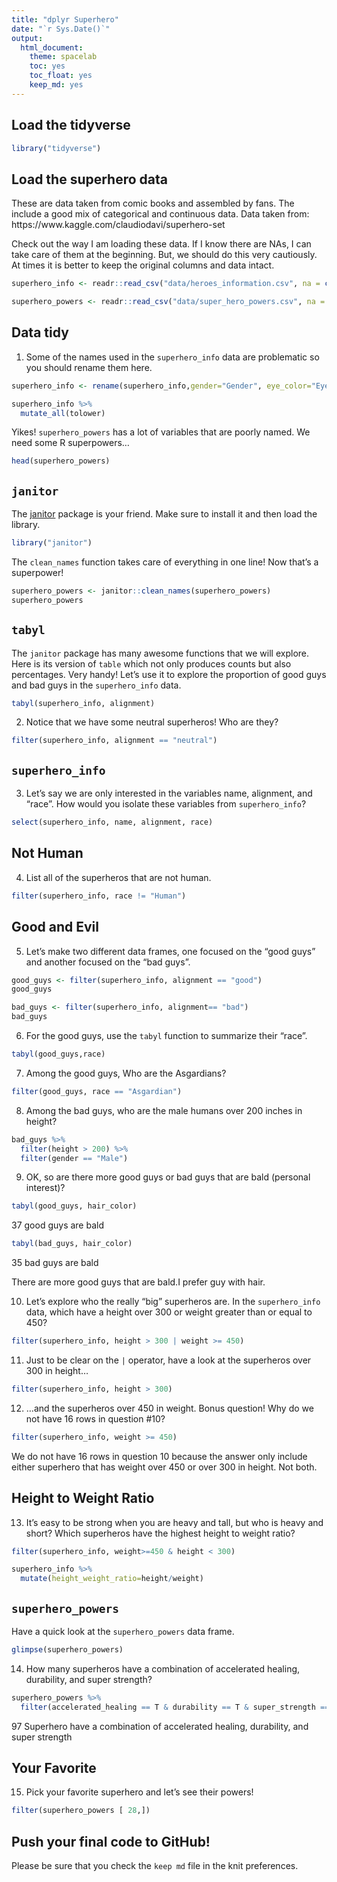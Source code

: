 ```yaml
---
title: "dplyr Superhero"
date: "`r Sys.Date()`"
output:
  html_document: 
    theme: spacelab
    toc: yes
    toc_float: yes
    keep_md: yes
---
```


## Load the tidyverse
```r
library("tidyverse")
```

## Load the superhero data
These are data taken from comic books and assembled by fans. The include a good mix of categorical and continuous data.  Data taken from: https://www.kaggle.com/claudiodavi/superhero-set  

Check out the way I am loading these data. If I know there are NAs, I can take care of them at the beginning. But, we should do this very cautiously. At times it is better to keep the original columns and data intact.  
```r
superhero_info <- readr::read_csv("data/heroes_information.csv", na = c("", "-99", "-"))
```

```r
superhero_powers <- readr::read_csv("data/super_hero_powers.csv", na = c("", "-99", "-"))
```

## Data tidy
1. Some of the names used in the `superhero_info` data are problematic so you should rename them here.  
```r
superhero_info <- rename(superhero_info,gender="Gender", eye_color="Eye color", race="Race", hair_color="Hair color", height="Height", publisher="Publisher",skin_color="Skin color",alignment="Alignment", weight="Weight")
```

```r
superhero_info %>% 
  mutate_all(tolower)
```

Yikes! `superhero_powers` has a lot of variables that are poorly named. We need some R superpowers...
```r
head(superhero_powers)
```

## `janitor`
The [janitor](https://garthtarr.github.io/meatR/janitor.html) package is your friend. Make sure to install it and then load the library.  
```r
library("janitor")
```

The `clean_names` function takes care of everything in one line! Now that's a superpower!
```r
superhero_powers <- janitor::clean_names(superhero_powers)
superhero_powers
```

## `tabyl`
The `janitor` package has many awesome functions that we will explore. Here is its version of `table` which not only produces counts but also percentages. Very handy! Let's use it to explore the proportion of good guys and bad guys in the `superhero_info` data.  

```r
tabyl(superhero_info, alignment)
```

2. Notice that we have some neutral superheros! Who are they?
```r
filter(superhero_info, alignment == "neutral")
```

## `superhero_info`
3. Let's say we are only interested in the variables name, alignment, and "race". How would you isolate these variables from `superhero_info`?
```r
select(superhero_info, name, alignment, race)
```

## Not Human
4. List all of the superheros that are not human.
```r
filter(superhero_info, race != "Human")
```

## Good and Evil
5. Let's make two different data frames, one focused on the "good guys" and another focused on the "bad guys".
```r
good_guys <- filter(superhero_info, alignment == "good")
good_guys
```

```r
bad_guys <- filter(superhero_info, alignment== "bad")
bad_guys
```

6. For the good guys, use the `tabyl` function to summarize their "race".
```r
tabyl(good_guys,race)
```

7. Among the good guys, Who are the Asgardians?
```r
filter(good_guys, race == "Asgardian")
```

8. Among the bad guys, who are the male humans over 200 inches in height?
```r
bad_guys %>% 
  filter(height > 200) %>% 
  filter(gender == "Male")
```

9. OK, so are there more good guys or bad guys that are bald (personal interest)?
```r
tabyl(good_guys, hair_color)
```
37 good guys are bald 

```r
tabyl(bad_guys, hair_color)
```

35 bad guys are bald

There are more good guys that are bald.I prefer guy with hair.


10. Let's explore who the really "big" superheros are. In the `superhero_info` data, which have a height over 300 or weight greater than or equal to 450?
```r
filter(superhero_info, height > 300 | weight >= 450)
```

11. Just to be clear on the `|` operator,  have a look at the superheros over 300 in height...
```r
filter(superhero_info, height > 300)
```

12. ...and the superheros over 450 in weight. Bonus question! Why do we not have 16 rows in question #10?
```r
filter(superhero_info, weight >= 450)
```

We do not have 16 rows in question 10 because the answer only include either superhero that has weight over 450 or over 300 in height. Not both.

## Height to Weight Ratio
13. It's easy to be strong when you are heavy and tall, but who is heavy and short? Which superheros have the highest height to weight ratio?
```r
filter(superhero_info, weight>=450 & height < 300)
```

```r
superhero_info %>% 
  mutate(height_weight_ratio=height/weight)
```


## `superhero_powers`
Have a quick look at the `superhero_powers` data frame.  
```r
glimpse(superhero_powers)
```

14. How many superheros have a combination of accelerated healing, durability, and super strength?
```r
superhero_powers %>% 
  filter(accelerated_healing == T & durability == T & super_strength == T)
```
97 Superhero have a combination of accelerated healing, durability, and super strength

## Your Favorite
15. Pick your favorite superhero and let's see their powers!
```r
filter(superhero_powers [ 28,])
```

## Push your final code to GitHub!
Please be sure that you check the `keep md` file in the knit preferences.   